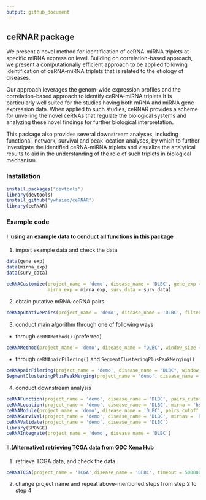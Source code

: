```yaml
---
output: github_document
---
```


## ceRNAR package

We present a novel method for identification of ceRNA-miRNA triplets at specific miRNA expression level. Building on correlation-based approach, we present a computationally
efficient approach to be applied following identification of ceRNA-miRNA triplets that is related to the etiology of diseases.

Our approach leverages
the genom-wide expression profiles and the correlation-based approach to identify ceRNA-miRNA triplets.It is particularly well suited for the studies having both mRNA and miRNA gene expression data. When applied to such studies, ceRNAR provides a scheme for unveiling the novel ceRNAs that regulate the biological systems and analyzing these novel findings for further biological interpretation.

This package also
provides several downstream analyses, including functional, network, survival and peak location analyses, by which to further investigate the identified ceRNA-miRNA triplets and visualize the analytical results to aid in the understanding of the role of such triplets in biological mechanism.

### Installation

```r
install.packages("devtools")
library(devtools)
install_github("ywhsiao/ceRNAR")
library(ceRNAR)
```

### Example code

#### I. using an example data to conduct all functions in this package

1. import example data and check the data

```r
data(gene_exp)
data(mirna_exp)
data(surv_data)

ceRNACustomize(project_name = 'demo', disease_name = 'DLBC', gene_exp = gene_exp, 
               mirna_exp = mirna_exp, surv_data = surv_data)
```

2. obtain putative mRNA-ceRNA pairs

```r
ceRNAputativePairs(project_name = 'demo', disease_name = 'DLBC', filtering = 'less')
```


3. conduct main algorithm through one of following ways

  + through `ceRNAMethod()` (preferred)

```r
ceRNAMethod(project_name = 'demo', disease_name = "DLBC", window_size = 10, num_workers = 1)
```

  + through `ceRNApairFilering()` and `SegmentClusteringPlusPeakMerging()`
  
```r
ceRNApairFilering(project_name = 'demo', disease_name = "DLBC", window_size = 10, num_workers = 1)
SegmentClusteringPlusPeakMerging(project_name = 'demo', disease_name = "DLBC", window_size = 10, num_workers = 1)
```

4. conduct downstream analysis

```r
ceRNAFunction(project_name = 'demo', disease_name = 'DLBC', pairs_cutoff = 1)
ceRNALocation(project_name = 'demo', disease_name = 'DLBC', mirna = 'hsa-miR-101-3p', window_size = 10)
ceRNAModule(project_name = 'demo', disease_name = 'DLBC', pairs_cutoff = 5, column_sum = 1)
ceRNASurvival(project_name = 'demo', disease_name = 'DLBC', mirnas = 'hsa-miR-101-3p')
ceRNAValidate(project_name = 'demo', disease_name = 'DLBC')
library(SPONGE)
ceRNAIntegrate(project_name = 'demo', disease_name = 'DLBC')

```

#### II.(Alternative) retrieving TCGA data from GDC Xena Hub

1. retrieve TCGA data, and check the data

```r
ceRNATCGA(project_name = 'TCGA',disease_name = 'DLBC', timeout = 5000000)
```


2. change project name and repeat above-mentioned steps from step 2 to step 4 
